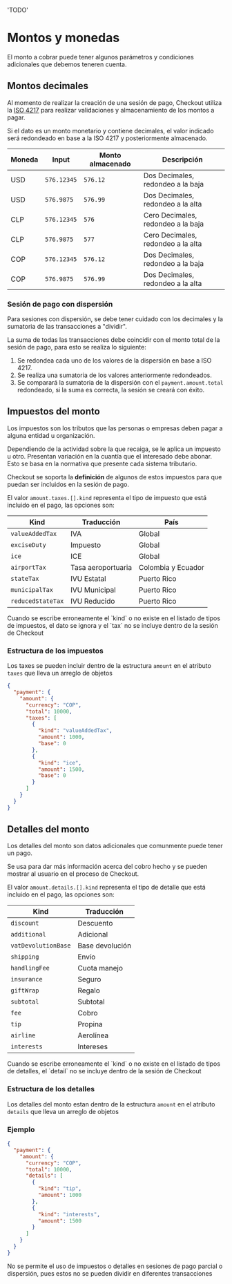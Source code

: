  'TODO'

# Montos y monedas

El monto a cobrar puede tener algunos parámetros y condiciones adicionales que debemos teneren cuenta.

## Montos decimales

Al momento de realizar la creación de una sesión de pago, Checkout utiliza la [ISO 4217](https://es.wikipedia.org/wiki/ISO_4217) para realizar validaciones y almacenamiento de los montos a pagar.

Si el dato es un monto monetario y contiene decimales, el valor indicado será redondeado en base a la ISO 4217 y posteriormente almacenado.

| Moneda | Input       | Monto almacenado | Descripción                        |
|--------|-------------|------------------|------------------------------------|
| USD    | `576.12345` | `576.12`         | Dos Decimales, redondeo a la baja  |
| USD    | `576.9875`  | `576.99`         | Dos Decimales, redondeo a la alta  |
| CLP    | `576.12345` | `576`            | Cero Decimales, redondeo a la baja |
| CLP    | `576.9875`  | `577`            | Cero Decimales, redondeo a la alta |
| COP    | `576.12345` | `576.12`         | Dos Decimales, redondeo a la baja  |
| COP    | `576.9875`  | `576.99`         | Dos Decimales, redondeo a la alta  |

### Sesión de pago con dispersión

Para sesiones con dispersión, se debe tener cuidado con los decimales y la sumatoria de las transacciones a "dividir".

La suma de todas las transacciones debe coincidir con el monto total de la sesión de pago, para esto se realiza lo siguiente:

1. Se redondea cada uno de los valores de la dispersión en base a ISO 4217.
2. Se realiza una sumatoria de los valores anteriormente redondeados.
3. Se comparará la sumatoria de la dispersión con el `payment.amount.total` redondeado,  si la suma es correcta, la sesión se creará con éxito.

## Impuestos del monto

Los impuestos son los tributos que las personas o empresas deben pagar a alguna entidad u organización.

Dependiendo de la actividad sobre la que recaiga, se le aplica un impuesto u otro. Presentan variación en la cuantía que el interesado debe abonar. Esto se basa en la normativa que presente cada sistema tributario.

Checkout se soporta la **definición** de algunos de estos impuestos para que puedan ser incluidos en la sesión de pago.

El valor `amount.taxes.[].kind` representa el tipo de impuesto que está incluido en el pago, las opciones son:


| Kind              | Traducción         | País               |
|-------------------|--------------------|--------------------|
| `valueAddedTax`   | IVA                | Global             |
| `exciseDuty`      | Impuesto           | Global             |
| `ice`             | ICE                | Global             |
| `airportTax`      | Tasa aeroportuaria | Colombia y Ecuador |
| `stateTax`        | IVU Estatal        | Puerto Rico        |
| `municipalTax`    | IVU Municipal      | Puerto Rico        |
| `reducedStateTax` | IVU Reducido       | Puerto Rico        |


<Note>
    Cuando se escribe erroneamente el `kind` o no existe en el listado de tipos de impuestos, el dato se ignora y el `tax` no se incluye dentro de la sesión de Checkout
</Note>

### Estructura de los impuestos

Los taxes se pueden incluir dentro de la estructura `amount` en el  atributo `taxes` que lleva un arreglo de objetos

```json {{ 'title': 'Tax - Amount with Taxes' }}
{
  "payment": {
    "amount": {
      "currency": "COP",
      "total": 10000,
      "taxes": [
        {
          "kind": "valueAddedTax",
          "amount": 1000,
          "base": 0
        },
        {
          "kind": "ice",
          "amount": 1500,
          "base": 0
        }
      ]
    }
  }
}
```

## Detalles del monto

Los detalles del monto son datos adicionales que comunmente puede tener un pago.

Se usa para dar más información acerca del cobro hecho y se pueden mostrar al usuario en el proceso de Checkout.

El valor `amount.details.[].kind` representa el tipo de detalle que está incluido en el pago, las opciones son:


| Kind                | Traducción      |
|---------------------|-----------------|
| `discount`          | Descuento       |
| `additional`        | Adicional       |
| `vatDevolutionBase` | Base devolución |
| `shipping`          | Envío           |
| `handlingFee`       | Cuota manejo    |
| `insurance`         | Seguro          |
| `giftWrap`          | Regalo          |
| `subtotal`          | Subtotal        |
| `fee`               | Cobro           |
| `tip`               | Propina         |
| `airline`           | Aerolínea       |
| `interests`         | Intereses       |

<Note>
    Cuando se escribe erroneamente el `kind` o no existe en el listado de tipos de detalles, el `detail` no se incluye dentro de la sesión de Checkout
</Note>


### Estructura de los detalles

Los detalles del monto estan dentro de la estructura `amount` en el atributo `details` que lleva un arreglo de objetos

### Ejemplo

```json {{ 'title': 'Detail - Amount with Details' }}
{
  "payment": {
    "amount": {
      "currency": "COP",
      "total": 10000,
      "details": [
        {
          "kind": "tip",
          "amount": 1000
        },
        {
          "kind": "interests",
          "amount": 1500
        }
      ]
    }
  }
}
```

[//]: # (TODO: Verificar si hay otros casos donde no se soporte alguno de los datos)

<Note>
    No se permite el uso de impuestos o detalles en sesiones de pago parcial o dispersión, pues estos no se pueden dividir en diferentes transacciones
</Note>



